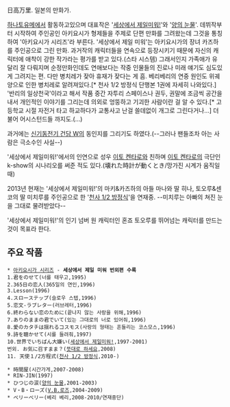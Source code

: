 日高万里.
일본의 만화가.

[[하나토유메]]에서 활동하고있으며 대표작은 '[[세상에서 제일미워!]]'와 '[[양의 눈물]]'.
데뷔작부터 시작하여 주인공인 아키요시가 형제들을 주제로 단편 만화를 그려왔는데 그것을 통칭하여 '아키요시가 시리즈'라 부른다. '세상에서 제일 미워'는 아키요시가의 장녀 카즈하를 주인공으로 그린 만화. 과거작의 캐릭터들을 연속으로 등장시키기 때문에 자신의 캐릭터에 애착이 강한 작가라는 평가를 받고 있다.(스타 시스템) 그래서인지 가족애가 유달리 잘 다뤄지며 순정만화인데도 연애보다는 작중 인물들의 진로나 미래 얘기도 심도있게 그려지는 편. 다만 병치레가 잦아 휴재가 잦다는 게 흠. 베리베리의 연중 원인도 위궤양으로 인한 병치레로 알려져있다.[* 천사 1/2 방정식 단행본 1권에 자세히 나와있다.] '반리의 일상천국'이라고 해서 작품 중간 자투리 스페이스나 권두, 권말에 조금씩 공간을 내서 개인적인 이야기를 그리는데 의외로 엉뚱하고 기괴한 사람이란 걸 알 수 있다.[* 고등학교 시절 자전거 타고 하교하다가 교통사고 난걸 쓸데없이 개그로 그린다거나...] 더불어 어시스턴드들 까지도.(...)

과거에는 [[신기동전기 건담 W]]의 동인지를 그리기도 하였다.(--그러나 팬들조차 아는 사람은 극소수인 사실--)

'세상에서 제일미워!'에서의 인연으로 성우 [[이토 켄타로]]와 친하며 [[이토 켄타로]]의 극단인 k-show의 시나리오를 써준 적도 있다.(壊れた時計が動くとき/망가진 시계가 움직일 때)

2013년 현재는 '세상에서 제일미워!'의 마키&카즈하의 아들 마나와 딸 히나, 토오루&센코의 딸 미치루를 주인공으로 한 '[[천사 1/2 방정식]]'을 연재중. --미치루는 아빠의 쳐진 눈을 그대로 물려받았다--

'세상에서 제일미워!'의 인기 넘버 원 캐릭터인 혼죠 토오루를 뛰어넘는 캐릭터를 만드는 것이 목표라 한다.

== 주요 작품 ==
 * [[아키요시가 시리즈]] - '''세상에서 제일 미워 번외편 수록'''
 1.君をのせて(너를 태우고,1995)
 2.365日の恋人(365일의 연인,1996)
 3.Lesson(1996)
 4.スローステップ(슬로우 스텝,1996)
 5.恋文-ラブレター(러브레터,1996)
 6.終わらない恋のために(끝나지 않는 사랑을 위해,1996)
 7.ありのままの君でいて(있는 그대로의 너로 있어줘,1996)
 8.愛のカタチは揺れるコスモス(사랑의 형태는 흔들리는 코스모스,1996)
 9.詩を聴かせて(시를 들려줘,1997)
 10.世界でいちばん大嫌い([[세상에서 제일미워!]],1997-2001)
 번외. お気に召すまま？([[뜻대로 하세요]],2008)
 11. 天使１/2方程式([[천사 1/2 방정식]],2010-)

 * 時間屋(시간가게,2007-2008)
 * RIN-JIN(1997)
 * ひつじの涙([[양의 눈물]],2001-2003)
 * V・B・ローズ([[V.B.로즈]],2004-2009)
 * ベリーベリー(베리 베리,2008-2010/연재중단)
